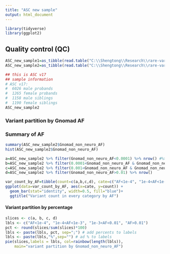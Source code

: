```yaml
---
title: "ASC new sample"
output: html_document
---
```


```r
library(tidyverse)
library(ggplot2)
```


## Quality control (QC)

```r
ASC_new_sample1=as_tibble(read.table("C:\\Shengtong\\Research\\rare-var\\ASC\\ASC_B15_B16_raw_TDT_by_parent_2021-04-19.txt", header=T, fill=T))
ASC_new_sample2=as_tibble(read.table("C:\\Shengtong\\Research\\rare-var\\ASC\\ASC_v17_raw_TDT_by_parent_2021-05-10.txt", header=T, fill=T))
```


```r
## this is ASC v17
## sample information 
# ASC v17:
#  6026 male probands
#  1265 female probands
#  1158 male siblings
#  1190 female siblings
ASC_new_sample2 
```


### Variant partition by Gnomad AF 


### Summary of AF 
```r
summary(ASC_new_sample2$Gnomad_non_neuro_AF)
hist(ASC_new_sample2$Gnomad_non_neuro_AF)
```

```r
a=ASC_new_sample2 %>% filter(Gnomad_non_neuro_AF<0.0001) %>% nrow() #%>%pull() 
b=ASC_new_sample2 %>% filter(0.0001<Gnomad_non_neuro_AF & Gnomad_non_neuro_AF<0.001) %>% nrow() 
c=ASC_new_sample2 %>% filter(0.001<Gnomad_non_neuro_AF & Gnomad_non_neuro_AF<0.01) %>% nrow() 
d=ASC_new_sample2 %>% filter(Gnomad_non_neuro_AF>0.01) %>% nrow() 

var_count_by_AF=tibble(count=c(a,b,c,d), cate=c("AF<1e-4", "1e-4<AF<1e-3", "1e-3<AF<0.01", "AF>0.01"))
ggplot(data=var_count_by_AF, aes(x=cate, y=count)) +
  geom_bar(stat="identity", width=0.5, fill="blue")+
  ggtitle("Variant count in every category by AF")

```


#### Variant partition by percentage 


```r
slices <- c(a, b, c, d) 
lbls <- c("AF<1e-4", "1e-4<AF<1e-3", "1e-3<AF<0.01", "AF>0.01")
pct <- round(slices/sum(slices)*100)
lbls <- paste(lbls, pct, sep=";") # add percents to labels 
lbls <- paste(lbls,"%",sep="") # ad % to labels 
pie(slices,labels = lbls, col=rainbow(length(lbls)),
  	main="variant partition by Gnomad_non_neuro_AF")
```